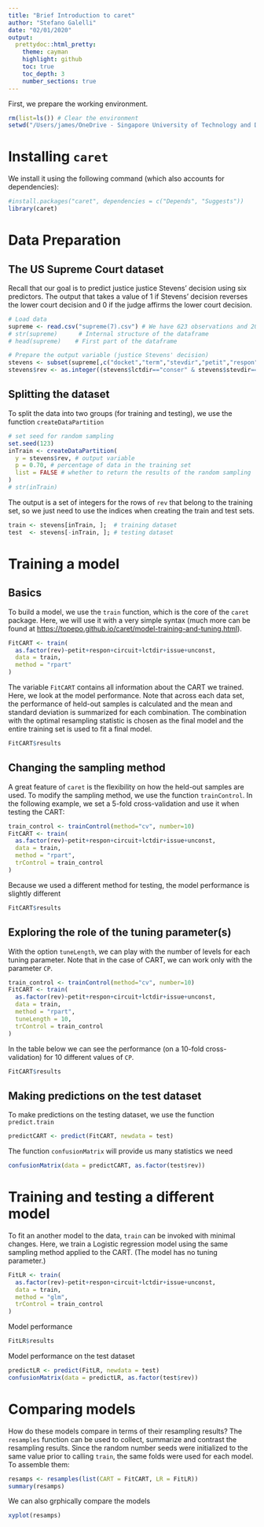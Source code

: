 ```yaml
---
title: "Brief Introduction to caret"
author: "Stefano Galelli"
date: "02/01/2020"
output: 
  prettydoc::html_pretty:
    theme: cayman
    highlight: github
    toc: true
    toc_depth: 3
    number_sections: true
---
```


First, we prepare the working environment.
```r
rm(list=ls()) # Clear the environment
setwd("/Users/james/OneDrive - Singapore University of Technology and Design/SUTD/Year 3/Term 6/40.016 - The Analytics Edge/Week 8 - Classification and Regression Trees(CART)/Lecture 13 - CART using caret library in R")  # Setup the working directory
```


# Installing ```caret```

We install it using the following command (which also accounts for dependencies):

```r
#install.packages("caret", dependencies = c("Depends", "Suggests"))
library(caret)
```

# Data Preparation

## The US Supreme Court dataset

Recall that our goal is to predict justice justice Stevens' decision using six predictors. The output that takes a value of 1 if Stevens' decision reverses the lower court decision and 0 if the judge affirms the lower court decision.

```r
# Load data
supreme <- read.csv("supreme(7).csv") # We have 623 observations and 20 variables
# str(supreme)      # Internal structure of the dataframe 
# head(supreme)    # First part of the dataframe

# Prepare the output variable (justice Stevens' decision)
stevens <- subset(supreme[,c("docket","term","stevdir","petit","respon","circuit","unconst","lctdir","issue","result")],supreme$stevdir!=9)
stevens$rev <- as.integer((stevens$lctdir=="conser" & stevens$stevdir==0) | (stevens$lctdir=="liberal" & stevens$stevdir==1))
```

## Splitting the dataset

To split the data into two groups (for training and testing), we use the function `createDataPartition`

```r
# set seed for random sampling
set.seed(123)      
inTrain <- createDataPartition(
  y = stevens$rev, # output variable
  p = 0.70, # percentage of data in the training set
  list = FALSE # whether to return the results of the random sampling
)
# str(inTrain)
```

The output is a set of integers for the rows of ```rev``` that belong to the training set, so we just need to use the indices when creating the train and test sets.

```r
train <- stevens[inTrain, ];  # training dataset
test  <- stevens[-inTrain, ]; # testing dataset
```


# Training a model

## Basics

To build a model, we use the ```train``` function, which is the core of the ```caret``` package. Here, we will use it with a very simple syntax (much more can be found at <https://topepo.github.io/caret/model-training-and-tuning.html>).

```r
FitCART <- train(
  as.factor(rev)~petit+respon+circuit+lctdir+issue+unconst,
  data = train,
  method = "rpart"
)
```

The variable ```FitCART``` contains all information about the CART we trained. Here, we look at the model performance. Note that across each data set, the performance of held-out samples is calculated and the mean and standard deviation is summarized for each combination. The combination with the optimal resampling statistic is chosen as the final model and the entire training set is used to fit a final model.

```r
FitCART$results
```

## Changing the sampling method

A great feature of ```caret``` is the flexibility on how the held-out samples are used. To modify the sampling method, we use the function ```trainControl```. In the following example, we set a 5-fold cross-validation and use it when testing the CART:

```r
train_control <- trainControl(method="cv", number=10)
FitCART <- train(
  as.factor(rev)~petit+respon+circuit+lctdir+issue+unconst,
  data = train,
  method = "rpart",
  trControl = train_control
)
```

Because we used a different method for testing, the model performance is slightly different

```r
FitCART$results
```

## Exploring the role of the tuning parameter(s)

With the option ```tuneLength```, we can play with the number of levels for each tuning parameter. Note that in the case of CART, we can work only with the parameter ```CP```.

```r
train_control <- trainControl(method="cv", number=10)
FitCART <- train(
  as.factor(rev)~petit+respon+circuit+lctdir+issue+unconst,
  data = train,
  method = "rpart",
  tuneLength = 10,
  trControl = train_control
)
```

In the table below we can see the performance (on a 10-fold cross-validation) for 10 different values of ```CP```.

```r
FitCART$results
```

## Making predictions on the test dataset

To make predictions on the testing dataset, we use the function ```predict.train```

```r
predictCART <- predict(FitCART, newdata = test)
```

The function ```confusionMatrix``` will provide us many statistics we need

```r
confusionMatrix(data = predictCART, as.factor(test$rev))
```


# Training and testing a different model

To fit an another model to the data, ```train``` can be invoked with minimal changes. Here, we train a Logistic regression model using the same sampling method applied to the CART. (The model has no tuning parameter.)

```r
FitLR <- train(
  as.factor(rev)~petit+respon+circuit+lctdir+issue+unconst,
  data = train,
  method = "glm",
  trControl = train_control
)
```

Model performance

```r
FitLR$results
```

Model performance on the test dataset

```r
predictLR <- predict(FitLR, newdata = test)
confusionMatrix(data = predictLR, as.factor(test$rev))
```


# Comparing models

How do these models compare in terms of their resampling results? The ```resamples``` function can be used to collect, summarize and contrast the resampling results. Since the random number seeds were initialized to the same value prior to calling ```train```, the same folds were used for each model. To assemble them:

```r
resamps <- resamples(list(CART = FitCART, LR = FitLR))
summary(resamps)
```

We can also grphically compare the models

```r
xyplot(resamps)
```


